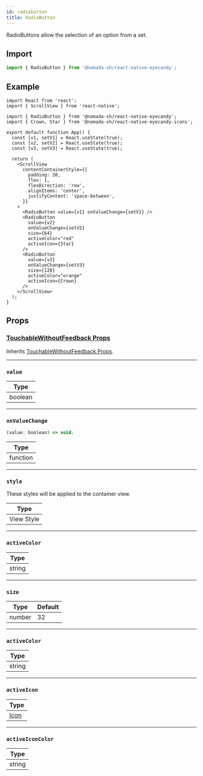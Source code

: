 ```yaml
---
id: radiobutton
title: RadioButton
---
```


RadioButtons allow the selection of an option from a set.

## Import

```jsx
import { RadioButton } from '@nomada-sh/react-native-eyecandy';
```

## Example

```SnackPlayer name=RN%20Eyecandy%20RadioButton
import React from 'react';
import { ScrollView } from 'react-native';

import { RadioButton } from '@nomada-sh/react-native-eyecandy';
import { Crown, Star } from '@nomada-sh/react-native-eyecandy-icons';

export default function App() {
  const [v1, setV1] = React.useState(true);
  const [v2, setV2] = React.useState(true);
  const [v3, setV3] = React.useState(true);

  return (
    <ScrollView
      contentContainerStyle={{
        padding: 20,
        flex: 1,
        flexDirection: 'row',
        alignItems: 'center',
        justifyContent: 'space-between',
      }}
    >
      <RadioButton value={v1} onValueChange={setV1} />
      <RadioButton
        value={v2}
        onValueChange={setV2}
        size={64}
        activeColor="red"
        activeIcon={Star}
      />
      <RadioButton
        value={v3}
        onValueChange={setV3}
        size={128}
        activeColor="orange"
        activeIcon={Crown}
      />
    </ScrollView>
  );
}
```

<!-- ![RadioButton](../assets/components/radiobutton.gif) -->

## Props

### [TouchableWithoutFeedback Props](https://reactnative.dev/docs/touchablewithoutfeedback#props)

Inherits [TouchableWithoutFeedback Props](https://reactnative.dev/docs/touchablewithoutfeedback#props).

---

### `value`

| Type    |
| ------- |
| boolean |

---

### `onValueChange`

```jsx
(value: boolean) => void;
```

| Type     |
| -------- |
| function |

---

### `style`

These styles will be applied to the container view.

| Type       |
| ---------- |
| View Style |

---

### `activeColor`

| Type   |
| ------ |
| string |

---

### `size`

| Type   | Default |
| ------ | ------- |
| number | 32      |

---

### `activeColor`

| Type   |
| ------ |
| string |

---

### `activeIcon`

| Type             |
| ---------------- |
| [Icon](../icons) |

---

### `activeIconColor`

| Type   |
| ------ |
| string |

